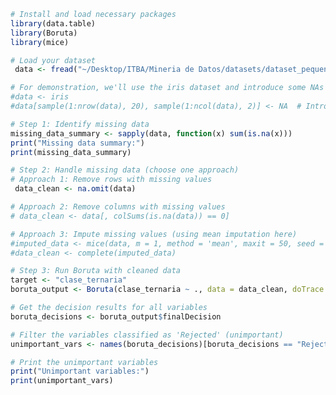 ```r
# Install and load necessary packages
library(data.table)
library(Boruta)
library(mice)

# Load your dataset
 data <- fread("~/Desktop/ITBA/Mineria de Datos/datasets/dataset_pequeno.csv")

# For demonstration, we'll use the iris dataset and introduce some NAs
#data <- iris
#data[sample(1:nrow(data), 20), sample(1:ncol(data), 2)] <- NA  # Introduce NAs randomly

# Step 1: Identify missing data
missing_data_summary <- sapply(data, function(x) sum(is.na(x)))
print("Missing data summary:")
print(missing_data_summary)

# Step 2: Handle missing data (choose one approach)
# Approach 1: Remove rows with missing values
 data_clean <- na.omit(data)

# Approach 2: Remove columns with missing values
# data_clean <- data[, colSums(is.na(data)) == 0]

# Approach 3: Impute missing values (using mean imputation here)
#imputed_data <- mice(data, m = 1, method = 'mean', maxit = 50, seed = 123)
#data_clean <- complete(imputed_data)

# Step 3: Run Boruta with cleaned data
target <- "clase_ternaria"
boruta_output <- Boruta(clase_ternaria ~ ., data = data_clean, doTrace = 2, maxRuns = 100)

# Get the decision results for all variables
boruta_decisions <- boruta_output$finalDecision

# Filter the variables classified as 'Rejected' (unimportant)
unimportant_vars <- names(boruta_decisions)[boruta_decisions == "Rejected"]

# Print the unimportant variables
print("Unimportant variables:")
print(unimportant_vars)

```
